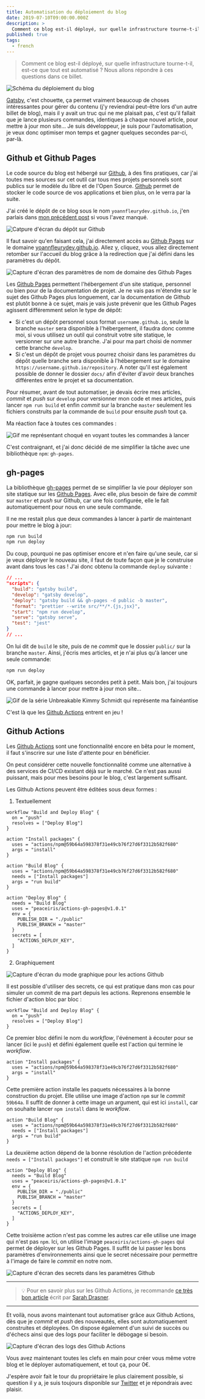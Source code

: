 ---
title: Automatisation du déploiement du blog
date: 2019-07-10T09:00:00.000Z
description: >
  Comment ce blog est-il déployé, sur quelle infrastructure tourne-t-il, est-ce que tout est automatisé ? Nous allons répondre à ces questions dans ce billet.
published: true
tags:
  - french
---

> Comment ce blog est-il déployé, sur quelle infrastructure tourne-t-il, est-ce
> que tout est automatisé ? Nous allons répondre à ces questions dans ce billet.

![Schéma du déploiement du blog](./blog-deployment.png)

[Gatsby], c'est chouette, ça permet vraiment beaucoup de choses intéressantes
pour gérer du contenu (j'y reviendrai peut-être lors d'un autre billet de blog),
mais il y avait un truc qui ne me plaisait pas, c'est qu'il fallait que je lance
plusieurs commandes, identiques à chaque nouvel article, pour mettre à jour mon
site... Je suis développeur, je suis pour l'automatisation, je veux donc
optimiser mon temps et gagner quelques secondes par-ci, par-là.

## Github et Github Pages

Le code source du blog est hébergé sur [Github], à des fins pratiques, car j'ai
toutes mes sources sur cet outil car tous mes projets personnels sont publics
sur le modèle du libre et de l'Open Source. [Github] permet de stocker le code
source de vos applications et bien plus, on le verra par la suite.

J'ai créé le dépôt de ce blog sous le nom `yoannfleurydev.github.io`, j'en
parlais dans [mon précédent post](../mise-en-place-de-ce-blog) si vous l'avez
manqué.

![Catpure d'écran du dépôt sur Github](./repository-name.jpg)

Il faut savoir qu'en faisant cela, j'ai directement accès au [Github Pages] sur
le domaine [yoannfleurydev.github.io](https://yoannfleurydev.github.io). Allez
y, cliquez, vous allez directement retomber sur l'accueil du blog grâce à la
redirection que j'ai défini dans les paramètres du dépôt.

![Capture d'écran des paramètres de nom de domaine des Github Pages](./repository-settings-domain.png)

Les [Github Pages] permettent l'hébergement d'un site statique, personnel ou
bien pour de la documentation de projet. Je ne vais pas m'étendre sur le sujet
des Github Pages plus longuement, car la documentation de Github est plutôt
bonne à ce sujet, mais je vais juste prévenir que les Github Pages agissent
différemment selon le type de dépôt:

- Si c'est un dépôt personnel sous format `username.github.io`, seule la branche
  `master` sera disponible à l'hébergement, il faudra donc comme moi, si vous
  utilisez un outil qui construit votre site statique, le versionner sur une
  autre branche. J'ai pour ma part choisi de nommer cette branche `develop`.
- Si c'est un dépôt de projet vous pourrez choisir dans les paramètres du dépôt
  quelle branche sera disponible à l'hébergement sur le domaine
  `https://username.github.io/repository`. A noter qu'il est également possible
  de donner le dossier `docs/` afin d'éviter d'avoir deux branches différentes
  entre le projet et sa documentation.

Pour résumer, avant de tout automatiser, je devais écrire mes articles, _commit_
et _push_ sur `develop` pour versionner mon code et mes articles, puis lancer
`npm run build` et enfin _commit_ sur la branche `master` seulement les fichiers
construits par la commande de `build` pour ensuite _push_ tout ça.

Ma réaction face à toutes ces commandes :

![Gif me représentant choqué en voyant toutes les commandes à lancer](./choque.gif)

C'est contraignant, et j'ai donc décidé de me simplifier la tâche avec une
bibliothèque `npm`: `gh-pages`.

## gh-pages

La bibliothèque [gh-pages] permet de se simplifier la vie pour déployer son site
statique sur les [Github Pages]. Avec elle, plus besoin de faire de _commit_ sur
`master` et _push_ sur Github, car une fois configurée, elle le fait
automatiquement pour nous en une seule commande.

Il ne me restait plus que deux commandes à lancer à partir de maintenant pour
mettre le blog à jour:

```sh
npm run build
npm run deploy
```

Du coup, pourquoi ne pas optimiser encore et n'en faire qu'une seule, car si je
veux déployer le nouveau site, il faut de toute façon que je le construise
avant dans tous les cas ! J'ai donc obtenu la commande `deploy` suivante :

```json {5}
// ...
"scripts": {
  "build": "gatsby build",
  "develop": "gatsby develop",
  "deploy": "gatsby build && gh-pages -d public -b master",
  "format": "prettier --write src/**/*.{js,jsx}",
  "start": "npm run develop",
  "serve": "gatsby serve",
  "test": "jest"
}
// ...
```

On lui dit de `build` le site, puis de ne _commit_ que le dossier `public/` sur
la branche `master`. Ainsi, j'écris mes articles, et je n'ai plus qu'à lancer
une seule commande:

```sh {1}
npm run deploy
```

OK, parfait, je gagne quelques secondes petit à petit. Mais bon, j'ai toujours
une commande à lancer pour mettre à jour mon site...

![Gif de la série Unbreakable Kimmy Schmidt qui représente ma fainéantise](https://media.giphy.com/media/FdmPbRxNRGNvq/giphy.gif)

C'est là que les [Github Actions] entrent en jeu !

## Github Actions

Les [Github Actions] sont une fonctionnalité encore en bêta pour le moment, il
faut s'inscrire sur une liste d'attente pour en bénéficier.

On peut considérer cette nouvelle fonctionnalité comme une alternative à des
services de CI/CD existant déjà sur le marché. Ce n'est pas aussi puissant, mais
pour mes besoins pour le blog, c'est largement suffisant.

Les Github Actions peuvent être éditées sous deux formes :

1. Textuellement

```
workflow "Build and Deploy Blog" {
  on = "push"
  resolves = ["Deploy Blog"]
}

action "Install packages" {
  uses = "actions/npm@59b64a598378f31e49cb76f27d6f3312b582f680"
  args = "install"
}

action "Build Blog" {
  uses = "actions/npm@59b64a598378f31e49cb76f27d6f3312b582f680"
  needs = ["Install packages"]
  args = "run build"
}

action "Deploy Blog" {
  needs = "Build Blog"
  uses = "peaceiris/actions-gh-pages@v1.0.1"
  env = {
    PUBLISH_DIR = "./public"
    PUBLISH_BRANCH = "master"
  }
  secrets = [
    "ACTIONS_DEPLOY_KEY",
  ]
}
```

2. Graphiquement

![Capture d'écran du mode graphique pour les actions Github](./github-actions-graphical-editor.jpg)

Il est possible d'utiliser des secrets, ce qui est pratique dans mon cas pour
simuler un commit de ma part depuis les actions. Reprenons ensemble le fichier
d'action bloc par bloc :

```
workflow "Build and Deploy Blog" {
  on = "push"
  resolves = ["Deploy Blog"]
}
```

Ce premier bloc défini le nom du _workflow_, l'événement à écouter pour se
lancer (ici le `push`) et défini également quelle est l'action qui termine le
_workflow_.

```
action "Install packages" {
  uses = "actions/npm@59b64a598378f31e49cb76f27d6f3312b582f680"
  args = "install"
}
```

Cette première action installe les paquets nécessaires à la bonne construction
du projet. Elle utilise une image d'action `npm` sur le _commit_ `59b64a`. Il
suffit de donner à cette image un argument, qui est ici `install`, car on
souhaite lancer `npm install` dans le _workflow_.

```
action "Build Blog" {
  uses = "actions/npm@59b64a598378f31e49cb76f27d6f3312b582f680"
  needs = ["Install packages"]
  args = "run build"
}
```

La deuxième action dépend de la bonne résolution de l'action précédente
`needs = ["Install packages"]` et construit le site statique `npm run build`

```
action "Deploy Blog" {
  needs = "Build Blog"
  uses = "peaceiris/actions-gh-pages@v1.0.1"
  env = {
    PUBLISH_DIR = "./public"
    PUBLISH_BRANCH = "master"
  }
  secrets = [
    "ACTIONS_DEPLOY_KEY",
  ]
}
```

Cette troisième action n'est pas comme les autres car elle utilise une image
qui n'est pas `npm`. Ici, on utilise l'image `peaceiris/actions-gh-pages` qui
permet de déployer sur les Github Pages. Il suffit de lui passer les bons
paramètres d'environnements ainsi que le secret nécessaire pour permettre à
l'image de faire le _commit_ en notre nom.

![Capture d'écran des secrets dans les paramètres Github](./github-settings-secrets.jpg)

---

> 💡 Pour en savoir plus sur les Github Actions, je recommande
> [ce très bon article](https://css-tricks.com/introducing-github-actions/)
> écrit par [Sarah Drasner](https://twitter.com/sarah_edo).

---

Et voilà, nous avons maintenant tout automatiser grâce aux Github Actions, dès
que je _commit_ et _push_ des nouveautés, elles sont automatiquement construites
et déployées. On dispose également d'un suivi de succès ou d'échecs ainsi que
des logs pour faciliter le débogage si besoin.

![Capture d'écran des logs des Github Actions](./github-actions-log.jpg)

Vous avez maintenant toutes les clefs en main pour créer vous même votre blog
et le déployer automatiquement, et tout ça, pour 0€.

J'espère avoir fait le tour du propriétaire le plus clairement possible, si
question il y a, je suis toujours disponible sur
[Twitter](https://twitter.com/yoannfleurydev) et je répondrais avec plaisir.

[gatsby]: https://www.gatsbyjs.org/
[github]: https://github.com
[github actions]: https://github.com/features/actions
[github pages]: https://pages.github.com/
[gh-pages]: https://www.npmjs.com/package/gh-pages

